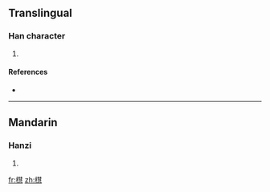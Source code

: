 ==Translingual==

===Han character===
{{Han char|rn=75|rad=木|as=15|sn=19|four=|canj=木手十心 (DQJP)}}

# {{defn|Han|sort=木15}}

====References====
* {{Han ref|kx=0560.140|dkj=15807|hdz=21311.140|uh=6AD8|ud=27352}}

----

==Mandarin==

===Hanzi===
{{cmn-hanzi|pin=[[huì]] ([[hui4]])|wg=hui<sup>4</sup>}}

# {{defn|Mandarin|sort=木15}}

[[fr:櫘]]
[[zh:櫘]]